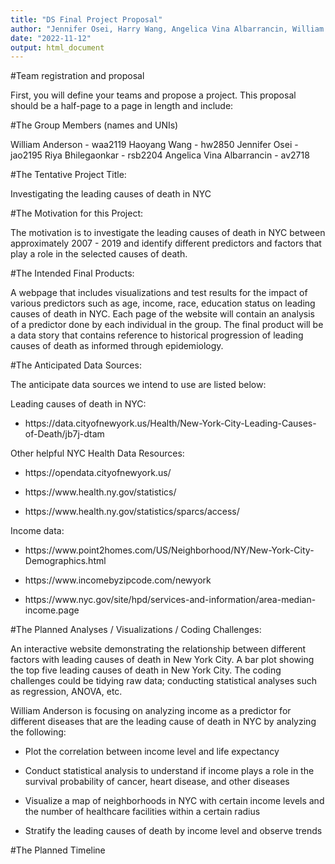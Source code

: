 ```yaml
---
title: "DS Final Project Proposal"
author: "Jennifer Osei, Harry Wang, Angelica Vina Albarrancin, William Anderson, Riya Bhilegaonkar"
date: "2022-11-12"
output: html_document
---
```


#Team registration and proposal

First, you will define your teams and propose a project. This proposal should be a half-page to a page in length and include:

#The Group Members (names and UNIs)

William Anderson - waa2119
Haoyang Wang - hw2850
Jennifer Osei - jao2195
Riya Bhilegaonkar - rsb2204
Angelica Vina Albarrancin - av2718


#The Tentative Project Title:

Investigating the leading causes of death in NYC

#The Motivation for this Project:

The motivation is to investigate the leading causes of death in NYC between approximately 2007 - 2019  and identify different predictors and factors that play a role in the selected causes of death. 

#The Intended Final Products:

A webpage that includes visualizations and test results for the impact of various predictors such as age, income, race, education status on leading causes of death in NYC. Each page of the website will contain an analysis of a predictor done by each individual in the group. The final product will be a data story that contains reference to historical progression of leading causes of death as informed through epidemiology.

#The Anticipated Data Sources:

The anticipate data sources we intend to use are listed below: 

Leading causes of death in NYC: 

* https://data.cityofnewyork.us/Health/New-York-City-Leading-Causes-of-Death/jb7j-dtam

Other helpful NYC Health Data Resources: 

* https://opendata.cityofnewyork.us/

* https://www.health.ny.gov/statistics/

* https://www.health.ny.gov/statistics/sparcs/access/


Income data: 

* https://www.point2homes.com/US/Neighborhood/NY/New-York-City-Demographics.html

* https://www.incomebyzipcode.com/newyork

* https://www.nyc.gov/site/hpd/services-and-information/area-median-income.page


#The Planned Analyses / Visualizations / Coding Challenges:

An interactive website demonstrating the relationship between different factors with leading causes of death in New York City. A bar plot showing the top five leading causes of death in New York City. The coding challenges could be tidying raw data; conducting statistical analyses such as regression, ANOVA, etc.

William Anderson is focusing on analyzing income as a predictor for different diseases that are the leading cause of death in NYC by analyzing the following:

* Plot the correlation between income level and life expectancy

* Conduct statistical analysis to understand if income plays a role in the survival probability of cancer, heart disease, and other diseases

* Visualize a map of neighborhoods in NYC with certain income levels and the number of healthcare facilities within a certain radius

* Stratify the leading causes of death by income level and observe trends


#The Planned Timeline



